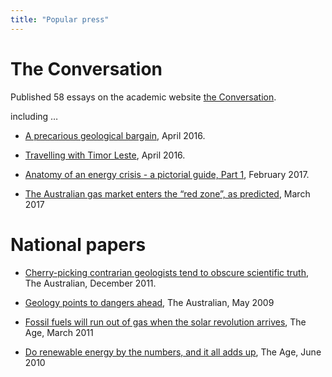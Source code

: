 ```yaml
---
title: "Popular press"
---
```


# The Conversation

Published 58 essays on the academic website [the Conversation]( https://theconversation.com/profiles/mike-sandiford-228/articles). 

including ...

* [A precarious geological bargain](https://theconversation.com/a-precarious-geological-bargain-57903), April 2016.
* [Travelling with Timor Leste](./blog/_site/posts/2016-04-16-travelling-with-timor-leste/index.html), April 2016.
* [Anatomy of an energy crisis - a pictorial guide, Part 1](https://theconversation.com/the-anatomy-of-an-energy-crisis-a-pictorial-guide-part-1-71789), February 2017.

* [The Australian gas market enters the “red zone”, as predicted](https://theconversation.com/the-australian-gas-market-enters-the-red-zone-as-predicted-74314), March 2017


# National papers

* [Cherry-picking contrarian geologists tend to obscure scientific truth](https://www.theaustralian.com.au/national-affairs/opinion/cherry-picking-contrarian-geologists-tend-to-obscure-scientific-truth/news-story/62a61871190090050dd59e2f2e0d7b59), The Australian, December  2011.
 
* [Geology points to dangers ahead](https://www.theaustralian.com.au/opinion/geology-points-to-dangers-ahead/news-story/7f24189edbb3f05b1d680d6dd6d5de69), The Australian, May 2009

* [Fossil fuels will run out of gas when the solar revolution arrives](https://www.theage.com.au/business/fossil-fuels-will-run-out-of-gas-when-the-solar-revolution-arrives-20110321-1c3qe.html), The Age,
March 2011

* [Do renewable energy by the numbers, and it all adds up](https://www.theage.com.au/politics/federal/do-renewable-energy-by-the-numbers-and-it-all-adds-up-20100623-yywm.html), The Age, June 2010
